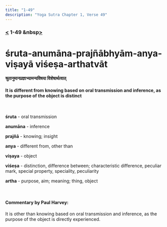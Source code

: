 ```yaml
---
title: "1-49"
description: "Yoga Sutra Chapter 1, Verse 49"
---
```


### [<](/Chapter-1/1-48/) 1-49 &nbsp[>](/Chapter-1/1-50/)

# śruta-anumāna-prajñābhyām-anya-viṣayā viśeṣa-arthatvāt

#### श्रुतानुमानप्रज्ञाभ्यामन्यविषया विशेषार्थत्वात्

#### It is different from knowing based on oral transmission and inference, as the purpose of the object is distinct

<br />

**śruta** - oral transmission <br />

**anumāna** - inference <br />

**prajñā** - knowing; insight <br />

**anya** - different from, other than <br />

**viṣaya** - object <br />

**viśeṣa** - distinction, difference between; characteristic difference, peculiar mark, special property, speciality, peculiarity <br />

**artha** - purpose, aim; meaning; thing, object <br />

<br />

#### Commentary by Paul Harvey:

It is other than knowing based on oral transmission and inference,
as the purpose of the object is directly experienced.
